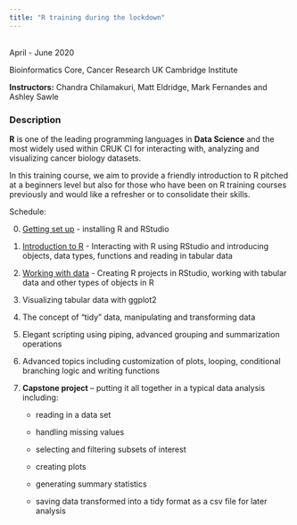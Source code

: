 ```yaml
---
title: "R training during the lockdown"
---
```


<br/>
April - June 2020

Bioinformatics Core, Cancer Research UK Cambridge Institute

**Instructors:** Chandra Chilamakuri, Matt Eldridge, Mark Fernandes and Ashley Sawle
<br/>

### Description

**R** is one of the leading programming languages in **Data Science** and the
most widely used within CRUK CI for interacting with, analyzing and visualizing
cancer biology datasets.

In this training course, we aim to provide a friendly introduction to R pitched
at a beginners level but also for those who have been on R training courses
previously and would like a refresher or to consolidate their skills.

Schedule:

0. [Getting set up](week0.html) - installing R and RStudio

1. [Introduction to R](week1.html) - Interacting with R using RStudio and introducing objects, data types, functions and reading in tabular data

2. [Working with data](week2.html) - Creating R projects in RStudio, working with tabular data and other types of objects in R

3. Visualizing tabular data with ggplot2

4. The concept of “tidy” data, manipulating and transforming data

5. Elegant scripting using piping, advanced grouping and summarization operations

6. Advanced topics including customization of plots, looping, conditional branching logic and writing functions

7. **Capstone project** – putting it all together in a typical data analysis including:

    * reading in a data set

    * handling missing values

    * selecting and filtering subsets of interest

    * creating plots

    * generating summary statistics

    * saving data transformed into a tidy format as a csv file for later analysis
